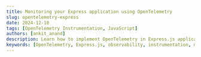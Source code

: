 ```yaml
---
title: Monitoring your Express application using OpenTelemetry
slug: opentelemetry-express
date: 2024-12-18
tags: [OpenTelemetry Instrumentation, JavaScript]
authors: [ankit_anand]
description: Learn how to implement OpenTelemetry in Express.js applications. This comprehensive guide covers setup, instrumentation, and best practices for improved monitoring.
keywords: [OpenTelemetry, Express.js, observability, instrumentation, monitoring, tracing, metrics, logs]
---
```


<head>
  <script
    type="application/ld+json"
    dangerouslySetInnerHTML={{ __html: JSON.stringify({
  "@context": "https://schema.org",
  "@type": "TechArticle",
  "headline": "Monitoring your Express application using OpenTelemetry",
  "alternativeHeadline": "Set up performance monitoring for Express apps with OpenTelemetry and SigNoz",
  "author": {
    "@type": "Person",
    "name": "Ankit Anand"
  },
  "publisher": {
    "@type": "Organization",
    "name": "SigNoz",
    "logo": {
      "@type": "ImageObject",
      "url": "https://signoz.io/img/SigNozLogo-orange.svg"
    }
  },
  "datePublished": "2024-08-10T00:00:00Z",
  "dateModified": "2024-08-10T00:00:00Z",
  "mainEntityOfPage": {
    "@type": "WebPage",
    "@id": "https://signoz.io/blog/opentelemetry-express/"
  },
  "description": "Learn how to set up monitoring for an Express application using OpenTelemetry, a vendor-agnostic instrumentation library. This guide covers installation, configuration, and visualization of telemetry data using SigNoz.",
  "keywords": "opentelemetry, opentelemetry javascript, opentelemetry express, distributed tracing, observability, express monitoring, express instrumentation, signoz",
  "articleSection": "Technology",
  "inLanguage": "en",
  "isPartOf": {
    "@type": "Blog",
    "name": "SigNoz Blog",
    "url": "https://signoz.io/blog/"
  },
  "about": [
    {
      "@type": "Thing",
      "name": "OpenTelemetry",
      "description": "An open-source observability framework for cloud-native software"
    },
    {
      "@type": "Thing",
      "name": "Express",
      "description": "A minimal and flexible Node.js web application framework"
    },
    {
      "@type": "Thing",
      "name": "Application Performance Monitoring",
      "description": "The practice of monitoring software applications to detect and diagnose performance issues"
    }
  ],
  "mentions": [
    {
      "@type": "SoftwareApplication",
      "name": "OpenTelemetry",
      "applicationCategory": "Observability Framework"
    },
    {
      "@type": "SoftwareApplication",
      "name": "Express",
      "applicationCategory": "Web Framework"
    },
    {
      "@type": "SoftwareApplication",
      "name": "SigNoz",
      "applicationCategory": "Application Performance Monitoring"
    }
  ],
  "mainEntity": {
    "@type": "HowTo",
    "name": "How to Monitor Express Application with OpenTelemetry",
    "step": [
      {
        "@type": "HowToStep",
        "name": "Install SigNoz",
        "text": "Clone the SigNoz repository and run the installation script"
      },
      {
        "@type": "HowToStep",
        "name": "Create a sample Express application",
        "text": "Set up a basic 'hello world' Express.js application"
      },
      {
        "@type": "HowToStep",
        "name": "Install OpenTelemetry packages",
        "text": "Install necessary OpenTelemetry packages for Node.js and Express"
      },
      {
        "@type": "HowToStep",
        "name": "Create tracing configuration",
        "text": "Create a tracing.js file to configure OpenTelemetry SDK"
      },
      {
        "@type": "HowToStep",
        "name": "Run the instrumented application",
        "text": "Start the Express application with OpenTelemetry instrumentation"
      },
      {
        "@type": "HowToStep",
        "name": "Visualize data in SigNoz",
        "text": "Access the SigNoz dashboard to monitor your Express application"
      }
    ]
  }
}) }}
  />
</head>

Nodejs is a popular Javascript runtime environment that executes Javascript code outside of a web browser. Express is the most popular web frameworks that sits on top of Nodejs and adds functionalities like middleware, routing, etc. to Nodejs.

<figure data-zoomable align='center'>
    <img src="/img/blog/2024/12/opentelemetry-express-cover.webp" alt="Monitor your Expressjs applications with SigNoz"/>
</figure>

You can monitor your express application using OpenTelemetry and a tracing backend of your choice. OpenTelemetry is the leading open-source standard under the Cloud Native Computing Foundation that aims to standardize the process of instrumentation across multiple languages.

In this article, we will be using [**SigNoz**](https://signoz.io/) to store and visualize the telemetry data collected by OpenTelemetry from a sample Express.js application.

Steps to get started with OpenTelemetry for an Express.js application:

- Creating a SigNoz cloud account
- Creating a sample express application
- Setting up OpenTelemetry and sending data to SigNoz
- Monitoring your Application in SigNoz

## Creating a SigNoz cloud account

SigNoz cloud is the easiest way to run SigNoz. You can sign up [**here**](https://signoz.io/teams/) for a free account and get 30 days of unlimited access to all features.

[![try-signoz-cloud-blog-cta.png](https://signoz.io/img/launch_week/try-signoz-cloud-blog-cta.png)](https://signoz.io/teams)

After you sign up and verify your email, you will be provided with details of your SigNoz cloud instance. Once you set up your password and log in, you will be greeted with the following onboarding screen.

## Creating a Sample Express Application

This section guides you through setting up a basic Express.js application, instrumenting it with OpenTelemetry, and sending telemetry data to SigNoz.

### Prerequisites

- Node.js version 12 or newer. Download the latest version of Node.js [**here**](https://nodejs.org/en/download/).

### Quick Start

To avoid manual setup, clone the [sample Express.js app repository](https://github.com/SigNoz/sample-nodejs-app), which is pre-configured with OpenTelemetry instrumentation. However, to fully understand the process, you are recommended to follow the steps below.

### Steps to Build the Application

For the sample application, let's create a basic 'hello world' express.js application.

1. **Verify Node installation**
    
    Check if Node.js is installed:
    
    ```jsx
    node - v
    ```
    
2. **Make a directory and install Express**
    
    Make a directory for your sample app on your machine. Then open up the terminal, navigate to the directory path and install Express with the following command:
    
    ```jsx
    npm i express
    ```
    
3. **Create index.js**
    
    Create a file called **`index.js`** in your directory, and with any text editor, setup your 'Hello World' file with the code below:
    
    ```jsx
    const express = require("express");
    const cors = require("cors");
    const PORT = process.env.PORT || "5555";
    const app = express();
    
    app.use(cors());
    app.use(express.json());
    
    app.all("/", (req, res) => {
      res.json({ method: req.method, message: "Hello World", ...req.body });
    });
    
    app.get("/404", (req, res) => {
      res.sendStatus(404);
    });
    
    app.listen(parseInt(PORT, 10), () => {
      console.log(`Listening for requests on http://localhost:${PORT}`);
    });
    ```
    
4. **Check if your application is working**
    
    Run your application using the command below on your terminal.
    
    ```jsx
    node index.js
    ```
    
    You can check if your app is working by visiting [**http://localhost:5555/**](http://localhost:5555/)

    <figure data-zoomable align='center'>
    <img src="/img/blog/2024/12/node-app-running.webp" alt="Express App started successfully"/>
    <figcaption><i>Express application running</i></figcaption>
    </figure>
    
    Once you are finished checking, exit the application by using **`Ctrl + C`** on your terminal.
    

## Setting up OpenTelemetry and sending data to SigNoz

SigNoz offers various [instrumentation methods](https://signoz.io/docs/instrumentation/opentelemetry-javascript/#send-traces-to-signoz-cloud) to help you send telemetry data from your application to SigNoz Cloud for comprehensive monitoring and analysis. In this tutorial, we will utilize the [No Code Automatic Instrumentation](https://signoz.io/docs/instrumentation/opentelemetry-javascript/#send-traces-directly-to-signoz-cloud---no-code-automatic-instrumentation-recommended) method, which simplifies the process by collecting telemetry data without requiring code changes.

1. **Install OpenTelemetry Packages**
    
    To enable telemetry data collection for your application, you need to install the necessary OpenTelemetry packages. Use the following commands:
    
    ```jsx
    npm install --save @opentelemetry/api
    npm install --save @opentelemetry/auto-instrumentations-node
    ```
    
    These libraries enable automatic instrumentation and interaction with the [OpenTelemetry API](https://signoz.io/comparisons/opentelemetry-api-vs-sdk/):
    
    - **`@opentelemetry/sdk-node`** - This package provides the full OpenTelemetry SDK for Node.js including tracing and metrics.
    - **`@opentelemetry/auto-instrumentations-node`** - This module provides a simple way to initialize multiple Node instrumentations.
    - **`@opentelemetry/exporter-trace-otlp-http`** - This module provides the exporter to be used with OTLP (**`http/json`**) compatible receivers.
    
    💡 **Note**: If you run into any error, you might want to use these pinned versions of OpenTelemetry libraries used in [this](https://github.com/SigNoz/sample-nodejs-app/blob/master/package.json).
    
2. **Configure Environment Variables**
    
    To configure OpenTelemetry for your application, export the necessary environment variables. These variables define the data export settings and identify your application in SigNoz.
    
    Run the below in your terminal:
    
    ```jsx
    export OTEL_TRACES_EXPORTER="otlp"
    export OTEL_EXPORTER_OTLP_TRACES_ENDPOINT="<SIGNOZ_ENDPOINT>"
    export OTEL_NODE_RESOURCE_DETECTORS="env,host,os"
    export OTEL_SERVICE_NAME="<APP_NAME>"
    export OTEL_EXPORTER_OTLP_HEADERS="signoz-ingestion-key=<SIGNOZ_INGESTION_KEY>"
    export NODE_OPTIONS="--require @opentelemetry/auto-instrumentations-node/register"
    ```
    
    Here is a breakdown of the environment variables used:
    
    | **Variable** | **Description** |
    | --- | --- |
    | **`OTEL_TRACES_EXPORTER`** | Specifies the traces exporter. Set to `"otlp"` to use the OpenTelemetry Protocol (OTLP) for exporting trace data. |
    | **`OTEL_EXPORTER_OTLP_TRACES_ENDPOINT`** | The SigNoz ingestion URL. You should have received this URL via email after registering with SigNoz Cloud. |
    | **`OTEL_NODE_RESOURCE_DETECTORS`** | Identifies additional resource metadata such as environment, host, and OS for better trace context. |
    | **`OTEL_SERVICE_NAME`** | The name of your application. This will appear in SigNoz as the service being monitored. |
    | **`OTEL_EXPORTER_OTLP_HEADERS`** | Contains authentication headers, including your SigNoz ingestion key. |
    | **`NODE_OPTIONS`** | Configures the Node.js runtime to preload OpenTelemetry's auto-instrumentation library. |
    
    Be sure to replace `<SIGNOZ_INGESTION_KEY>` with your actual SigNoz ingestion key. If you haven't created one yet, you can follow [this guide](https://signoz.io/docs/ingestion/signoz-cloud/keys/) to generate your ingestion key.
    
    <figure data-zoomable align='center'>
    <img src="/img/blog/2024/12/variable-config.webp" alt="Variable config"/>
    <figcaption><i>Variable config</i></figcaption>
    </figure>
    
3. **Start the Application**
    
    After setting the environment variables, start your application by running:
    
    ```jsx
    node index.js
    ```
    
    You can check your application running at [**http://localhost:5555/**](http://localhost:5555/). 
    
    You need to generate some load in order to see data reported on SigNoz dashboard. Refresh the endpoint for 10-20 times, and wait for 2-3 mins.
    

## Monitoring your Application in SigNoz

[SigNoz](http://signoz.io/) is an open-source, full-stack Application Performance Management (APM) tool that simplifies the process of visualizing telemetry data, including metrics, traces, and logs. Built on OpenTelemetry, SigNoz helps you monitor, troubleshoot, and optimize the performance of your applications by providing powerful visualizations and insights into your application's behaviour and health. With its easy-to-use dashboard, SigNoz makes it effortless to capture and analyze telemetry data from your applications in real-time.

Once your application is running and has generated some traffic, you can start monitoring its performance in your SigNoz Cloud account. Navigate to the **`Services`** tab, and you should see your application listed.

<figure data-zoomable align='center'>
<img src="/img/blog/2024/12/services-tab-express.webp" alt="Express app in the list of applications"/>
<figcaption><i>Express app in the list of applications</i></figcaption>
</figure>

SigNoz provides out-of-the-box visualizations for key performance metrics, known as RED metrics:

- **Rate of Requests**: How many requests are being processed?
- **Error Rate**: The percentage of requests that result in errors.
- **Duration**: How long does each request take to process?

Click on your application listed in the Services tab to be redirected to the Metrics page. Here, you will find pre-built visualizations that provide insights into your application's performance.

<figure data-zoomable align='center'>
<img src="/img/blog/2024/12/signoz_charts_application_metrics.webp" alt="Metrics tab"/>
<figcaption><i>Measure things like application latency, requests per sec, error percentage and see your top endpoints with SigNoz</i></figcaption>
</figure>

To explore traces, navigate to the **`Traces`** tab. You can choose a particular timestamp where latency is high and investigate traces from those moments to pinpoint performance bottlenecks.

<figure data-zoomable align='center'>
<img src="/img/blog/2024/12/traces-tab-express.webp" alt="Traces tab"/>
<figcaption><i>Apply filters to analyze traces</i></figcaption>
</figure>

For further analysis, click on a trace to investigate performance issues or latency. SigNoz provides Flamegraphs that allow you to identify the root cause of latency by visualizing the time spent on each part of the request. This helps pinpoint which specific operations or services are causing delays and enables you to optimize your application's performance.

<figure data-zoomable align='center'>
<img src="/img/blog/2024/12/flamegraphs-express.webp" alt="View traces at a particular timestamp"/>
<figcaption><i>View traces at a particular timestamp</i></figcaption>
</figure>

## Conclusion

OpenTelemetry makes it very convenient to instrument your Express application. You can then use an open-source APM tool like SigNoz to analyze the performance of your app. As SigNoz offers a full-stack observability tool, you don't have to use multiple tools for your monitoring needs.

## Getting started with SigNoz

SigNoz cloud is the easiest way to run SigNoz. [**Sign up**](https://signoz.io/teams/) for a free account and get 30 days of unlimited access to all features.

[![try-signoz-cloud-blog-cta.png](https://signoz.io/img/launch_week/try-signoz-cloud-blog-cta.png)](https://signoz.io/teams)

You can also install and self-host SigNoz yourself since it is open-source. With 19,000+ GitHub stars, [**open-source SigNoz**](https://github.com/signoz/signoz) is loved by developers. Find the [**instructions**](https://signoz.io/docs/install/) to self-host SigNoz.

If you have any questions or need any help in setting things up, join our Slack community and ping us in the **`#support`** channel.

[![https://signoz.io/img/blog/common/join_slack_cta.webp](https://signoz.io/img/blog/common/join_slack_cta.webp)](https://signoz.io/docs/community/#slack)

---

If you want to read more about SigNoz 👇

[**Golang Application Monitoring with OpenTelemetry and SigNoz**](https://signoz.io/opentelemetry/go/)

[**OpenTelemetry collector - full guide**](https://signoz.io/blog/opentelemetry-collector-complete-guide/)

## FAQs

### What is OpenTelemetry, and how does it relate to Express applications?

OpenTelemetry is an open-source standard for instrumentation that allows you to collect telemetry data (logs, metrics, and traces) from your applications. For Express applications, OpenTelemetry can be used to monitor performance, track requests, and gather insights into your app's behavior.

### How do I set up OpenTelemetry for my Express application?

To set up OpenTelemetry for an Express application:

1. Install necessary [OpenTelemetry](https://signoz.io/blog/what-is-opentelemetry/) packages (SDK, auto-instrumentations, and exporter).
2. Configure environment variables.
3. Run your application.

### What is SigNoz and how does it work with OpenTelemetry?

SigNoz is an open-source, full-stack Application Performance Monitoring (APM) tool. It can be used as a backend to store and visualize telemetry data collected by OpenTelemetry from your Express application. SigNoz provides dashboards for metrics, distributed tracing, and custom visualizations.

### What are the benefits of using OpenTelemetry with Express?

Benefits include:

- Standardized instrumentation across multiple languages and frameworks
- Vendor-agnostic approach, allowing you to switch between different observability backends
- Automatic instrumentation for many common libraries and frameworks
- Ability to collect detailed telemetry data for a better understanding of application performance

### How can I visualize the data collected by OpenTelemetry from my Express app?

You can visualize the data using an observability platform like SigNoz. SigNoz provides out-of-the-box visualizations for RED metrics (Rate, Error, and Duration), [distributed traces](https://signoz.io/blog/distributed-tracing/), and allows you to create custom dashboards for your specific needs.

### What are RED metrics, and why are they important for monitoring Express apps?

RED metrics stand for Rate (requests per second), Error rate (percentage of failed requests), and Duration (latency of requests). These metrics are crucial for monitoring Express apps as they provide a quick overview of your application's health and performance, allowing you to identify issues rapidly.

### How does OpenTelemetry differ from other monitoring solutions for Express.js?

OpenTelemetry stands out due to its vendor-neutral, open-source nature. It provides a standardized way to instrument applications, allowing you to switch between different backends without changing your instrumentation code.

### Can OpenTelemetry be used with existing monitoring tools in my Express.js application?

Yes, OpenTelemetry is designed to work alongside existing monitoring solutions. Many popular monitoring tools offer OpenTelemetry integrations, allowing you to enhance your current setup.

### What performance impact does OpenTelemetry have on my Express.js application?

While OpenTelemetry does introduce some overhead, it's generally minimal. The impact can be further reduced by implementing sampling strategies and optimizing your instrumentation.

### How can I troubleshoot common issues when implementing OpenTelemetry in Express.js?

Common troubleshooting steps include:

- Verifying correct configuration of the SDK and exporters
- Checking for conflicting instrumentation libraries
- Ensuring proper context propagation in asynchronous code
- Reviewing logs for any OpenTelemetry-related errors or warnings